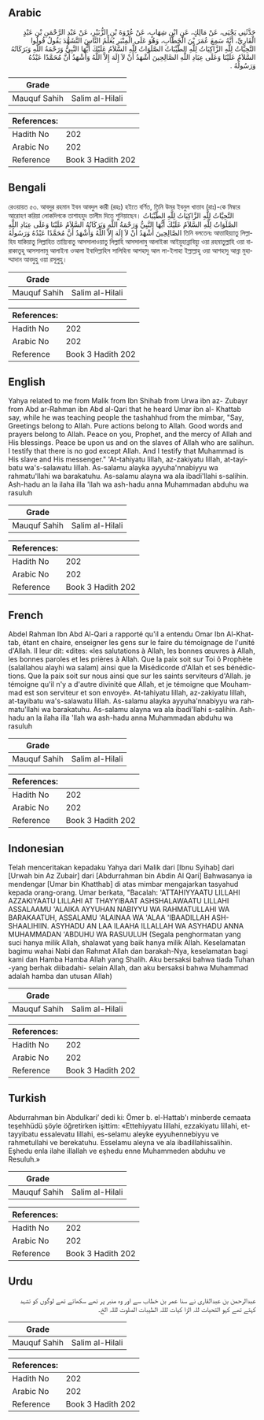 ## Arabic


<div dir="rtl" lang="ar" style={{fontSize:'larger',backgroundColor:'#f8f9fa',padding:20}}>
حَدَّثَنِي يَحْيَى، عَنْ مَالِكٍ، عَنِ ابْنِ شِهَابٍ، عَنْ عُرْوَةَ بْنِ الزُّبَيْرِ، عَنْ عَبْدِ الرَّحْمَنِ بْنِ عَبْدٍ الْقَارِيِّ، أَنَّهُ سَمِعَ عُمَرَ بْنَ الْخَطَّابِ، وَهُوَ عَلَى الْمِنْبَرِ يُعَلِّمُ النَّاسَ التَّشَهُّدَ يَقُولُ قُولُوا التَّحِيَّاتُ لِلَّهِ الزَّاكِيَاتُ لِلَّهِ الطَّيِّبَاتُ الصَّلَوَاتُ لِلَّهِ السَّلاَمُ عَلَيْكَ أَيُّهَا النَّبِيُّ وَرَحْمَةُ اللَّهِ وَبَرَكَاتُهُ السَّلاَمُ عَلَيْنَا وَعَلَى عِبَادِ اللَّهِ الصَّالِحِينَ أَشْهَدُ أَنْ لاَ إِلَهَ إِلاَّ اللَّهُ وَأَشْهَدُ أَنَّ مُحَمَّدًا عَبْدُهُ وَرَسُولُهُ ‏.‏
</div>
<div style={{backgroundColor:'#f8f9fa',padding:20, marginBottom: 10}}><table> <thead> <tr> <th>Grade</th> <th></th> </tr> </thead> <tbody> <tr><td>Mauquf Sahih</td><td>Salim al-Hilali</td></tr></tbody></table><table> <thead> <tr> <th>References:</th> <th></th> </tr> </thead> <tbody><tr><td>Hadith No</td><td>202</td></tr><tr><td>Arabic No</td><td>202</td></tr><tr><td>Reference</td><td>Book 3 Hadith 202</td></tr></tbody></table></div>

## Bengali


<div dir="ltr" lang="bn" style={{fontSize:'larger',backgroundColor:'#f8f9fa',padding:20}}>
রেওয়ায়ত ৫৩. আবদুর রহমান ইবন আবদুল কারী (রহঃ) হইতে বর্ণিত, তিনি উমর ইবনুল খাত্তাব (রাঃ)-কে মিম্বরে আরোহণ করিয়া লোকদিগকে তাশাহহুদ তালীম দিতে শুনিয়াছেন। التَّحِيَّاتُ لِلَّهِ الزَّاكِيَاتُ لِلَّهِ الطَّيِّبَاتُ الصَّلَوَاتُ لِلَّهِ السَّلاَمُ عَلَيْكَ أَيُّهَا النَّبِيُّ وَرَحْمَةُ اللَّهِ وَبَرَكَاتُهُ السَّلاَمُ عَلَيْنَا وَعَلَى عِبَادِ اللَّهِ الصَّالِحِينَ أَشْهَدُ أَنْ لاَ إِلَهَ إِلاَّ اللَّهُ وَأَشْهَدُ أَنَّ مُحَمَّدًا عَبْدُهُ وَرَسُولُهُ তিনি বলতেনঃ আত্তাহিয়্যাতু লিল্লাহিয যাকিয়াতু লিল্লাহিত তায়্যিবাতু আসসালাওয়াতু লিল্লাহি আসসালামু আলাইকা আইয়ুহান্নাবিয়্যু ওয়া রহমাতুল্লাহি ওয়া বারাকাতুহু আসসালামু আলাইনা ওআলা ইবাদিল্লাহিস সালিহিনা আশহাদু আল লা-ইলাহা ইল্লাল্লাহু ওয়া আশহাদু আন্না মুহাম্মাদান আবদুহু ওয়া রসূলুহু।
</div>
<div style={{backgroundColor:'#f8f9fa',padding:20, marginBottom: 10}}><table> <thead> <tr> <th>Grade</th> <th></th> </tr> </thead> <tbody> <tr><td>Mauquf Sahih</td><td>Salim al-Hilali</td></tr></tbody></table><table> <thead> <tr> <th>References:</th> <th></th> </tr> </thead> <tbody><tr><td>Hadith No</td><td>202</td></tr><tr><td>Arabic No</td><td>202</td></tr><tr><td>Reference</td><td>Book 3 Hadith 202</td></tr></tbody></table></div>

## English


<div dir="ltr" lang="en" style={{fontSize:'larger',backgroundColor:'#f8f9fa',padding:20}}>
Yahya related to me from Malik from Ibn Shihab from Urwa ibn az- Zubayr from Abd ar-Rahman ibn Abd al-Qari that he heard Umar ibn al- Khattab say, while he was teaching people the tashahhud from the mimbar, "Say, Greetings belong to Allah. Pure actions belong to Allah. Good words and prayers belong to Allah. Peace on you, Prophet, and the mercy of Allah and His blessings. Peace be upon us and on the slaves of Allah who are salihun. I testify that there is no god except Allah. And I testify that Muhammad is His slave and His messenger." 'At-tahiyatu lillah, az-zakiyatu lillah, at-tayibatu wa's-salawatu lillah. As-salamu alayka ayyuha'nnabiyyu wa rahmatu'llahi wa barakatuhu. As-salamu alayna wa ala ibadi'llahi s-salihin. Ash-hadu an la ilaha illa 'llah wa ash-hadu anna Muhammadan abduhu wa rasuluh
</div>
<div style={{backgroundColor:'#f8f9fa',padding:20, marginBottom: 10}}><table> <thead> <tr> <th>Grade</th> <th></th> </tr> </thead> <tbody> <tr><td>Mauquf Sahih</td><td>Salim al-Hilali</td></tr></tbody></table><table> <thead> <tr> <th>References:</th> <th></th> </tr> </thead> <tbody><tr><td>Hadith No</td><td>202</td></tr><tr><td>Arabic No</td><td>202</td></tr><tr><td>Reference</td><td>Book 3 Hadith 202</td></tr></tbody></table></div>

## French


<div dir="ltr" lang="fr" style={{fontSize:'larger',backgroundColor:'#f8f9fa',padding:20}}>
Abdel Rahman Ibn Abd Al-Qari a rapporté qu'il a entendu Omar Ibn Al-Khattab, étant en chaire, enseigner les gens sur le faire du témoignage de l'unité d'Allah. Il leur dit: «dites: «les salutations à Allah, les bonnes œuvres à Allah, les bonnes paroles et les prières à Allah. Que la paix soit sur Toi ô Prophète (salallahou alayhi wa salam) ainsi que la Misédicorde d'Allah et ses bénédictions. Que la paix soit sur nous ainsi que sur les saints serviteurs d'Allah. je témoigne qu'il n'y a d'autre divinité que Allah, et je témoigne que Mouhammad est son serviteur et son envoyé». At-tahiyatu lillah, az-zakiyatu lillah, at-tayibatu wa's-salawatu lillah. As-salamu alayka ayyuha'nnabiyyu wa rahmatu'llahi wa barakatuhu. As-salamu alayna wa ala ibadi'llahi s-salihin. Ash-hadu an la ilaha illa 'llah wa ash-hadu anna Muhammadan abduhu wa rasuluh
</div>
<div style={{backgroundColor:'#f8f9fa',padding:20, marginBottom: 10}}><table> <thead> <tr> <th>Grade</th> <th></th> </tr> </thead> <tbody> <tr><td>Mauquf Sahih</td><td>Salim al-Hilali</td></tr></tbody></table><table> <thead> <tr> <th>References:</th> <th></th> </tr> </thead> <tbody><tr><td>Hadith No</td><td>202</td></tr><tr><td>Arabic No</td><td>202</td></tr><tr><td>Reference</td><td>Book 3 Hadith 202</td></tr></tbody></table></div>

## Indonesian


<div dir="ltr" lang="id" style={{fontSize:'larger',backgroundColor:'#f8f9fa',padding:20}}>
Telah menceritakan kepadaku Yahya dari Malik dari [Ibnu Syihab] dari [Urwah bin Az Zubair] dari [Abdurrahman bin Abdin Al Qari] Bahwasanya ia mendengar [Umar bin Khatthab] di atas mimbar mengajarkan tasyahud kepada orang-orang. Umar berkata, "Bacalah: 'ATTAHIYYAATU LILLAHI AZZAKIYAATU LILLAHI AT THAYYIBAAT ASHSHALAWAATU LILLAHI ASSALAAMU 'ALAIKA AYYUHAN NABIYYU WA RAHMATULLAHI WA BARAKAATUH, ASSALAMU 'ALAINAA WA 'ALAA 'IBAADILLAH ASH-SHAALIHIIN. ASYHADU AN LAA ILAAHA ILLALLAH WA ASYHADU ANNA MUHAMMADAN 'ABDUHU WA RASUULUH (Segala penghormatan yang suci hanya milik Allah, shalawat yang baik hanya milik Allah. Keselamatan bagimu wahai Nabi dan Rahmat Allah dan barakah-Nya, keselamatan bagi kami dan Hamba Hamba Allah yang Shalih. Aku bersaksi bahwa tiada Tuhan -yang berhak diibadahi- selain Allah, dan aku bersaksi bahwa Muhammad adalah hamba dan utusan Allah)
</div>
<div style={{backgroundColor:'#f8f9fa',padding:20, marginBottom: 10}}><table> <thead> <tr> <th>Grade</th> <th></th> </tr> </thead> <tbody> <tr><td>Mauquf Sahih</td><td>Salim al-Hilali</td></tr></tbody></table><table> <thead> <tr> <th>References:</th> <th></th> </tr> </thead> <tbody><tr><td>Hadith No</td><td>202</td></tr><tr><td>Arabic No</td><td>202</td></tr><tr><td>Reference</td><td>Book 3 Hadith 202</td></tr></tbody></table></div>

## Turkish


<div dir="ltr" lang="tr" style={{fontSize:'larger',backgroundColor:'#f8f9fa',padding:20}}>
Abdurrahman bin Abdulkari’ dedi ki: Ömer b. el-Hattab'ı minberde cemaata teşehhüdü şöyle öğretirken işittim: «Ettehiyyatu lillahi, ezzakiyatu lillahi, et-tayyibatu essalevatu lillahi, es-selamu aleyke eyyuhennebiyyu ve rahmetullahi ve berekatuhu. Esselamu aleyna ve ala ibadillahissalihin. Eşhedu enla ilahe illallah ve eşhedu enne Muhammeden abduhu ve Resuluh.»
</div>
<div style={{backgroundColor:'#f8f9fa',padding:20, marginBottom: 10}}><table> <thead> <tr> <th>Grade</th> <th></th> </tr> </thead> <tbody> <tr><td>Mauquf Sahih</td><td>Salim al-Hilali</td></tr></tbody></table><table> <thead> <tr> <th>References:</th> <th></th> </tr> </thead> <tbody><tr><td>Hadith No</td><td>202</td></tr><tr><td>Arabic No</td><td>202</td></tr><tr><td>Reference</td><td>Book 3 Hadith 202</td></tr></tbody></table></div>

## Urdu


<div dir="rtl" lang="ur" style={{fontSize:'larger',backgroundColor:'#f8f9fa',padding:20}}>
عبدالرحمن بن عبدالقاری نے سنا عمر بن خطاب سے اور وہ منبر پر تھے سکھاتے تھے لوگوں کو تشہد کہتے تھے کہو التحیات للہ الزا کیات لللہ الطیبات الصلوت لللہ الخ۔
</div>
<div style={{backgroundColor:'#f8f9fa',padding:20, marginBottom: 10}}><table> <thead> <tr> <th>Grade</th> <th></th> </tr> </thead> <tbody> <tr><td>Mauquf Sahih</td><td>Salim al-Hilali</td></tr></tbody></table><table> <thead> <tr> <th>References:</th> <th></th> </tr> </thead> <tbody><tr><td>Hadith No</td><td>202</td></tr><tr><td>Arabic No</td><td>202</td></tr><tr><td>Reference</td><td>Book 3 Hadith 202</td></tr></tbody></table></div>